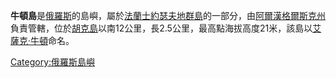 '''牛頓島'''是[[俄羅斯|俄羅斯]]的島嶼，屬於[[法蘭士約瑟夫地群島|法蘭士約瑟夫地群島]]的一部分，由[[阿爾漢格爾斯克州|阿爾漢格爾斯克州]]負責管轄，位於[[胡克島|胡克島]]以南12公里，長2.5公里，最高點海拔高度21米，該島以[[艾薩克·牛頓|艾薩克·牛頓]]命名。

[[Category:俄羅斯島嶼|Category:俄羅斯島嶼]]
{{Russia-geo-stub}}